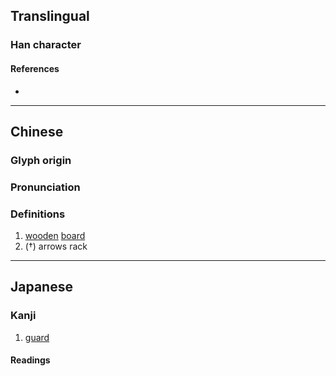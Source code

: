 {{character info}}
==Translingual==

===Han character===
{{Han char|rn=75|rad=木|as=09|sn=13|four=41966|canj=DMRW|ids=⿰木畐}}

====References====
* {{Han ref|kx=0538.230|dkj=15105|dj=0926.050|hdz=21245.040|uh=6945|ud=26949|bh=DDD0|bd=56784}}

----

==Chinese==
{{zh-forms}}

===Glyph origin===
{{Han etym}}

===Pronunciation===
{{zh-pron
|m=bī
|c=bik1,fuk1
|mc=y
|oc=y
|ma=
|cat=n
}}

===Definitions===
{{zh-hanzi}}

# [[wooden]] [[board]]
# (†) arrows rack

----

==Japanese==

===Kanji===
{{ja-kanji|grade=|rs=木09}}

# [[guard]]

====Readings====
{{rfv-pron|ja}}
{{ja-readings
|goon=ひき, ひゅく
|kanon=ひょく, ふく<!--
|on=う-->
}}